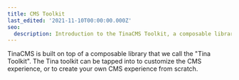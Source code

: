 ```yaml
---
title: CMS Toolkit
last_edited: '2021-11-10T00:00:00.000Z'
seo:
  description: Introduction to the TinaCMS Toolkit, a composable library for customizing or creating CMS experiences from scratch.
---
```


TinaCMS is built on top of a composable library that we call the "Tina Toolkit". The Tina toolkit can be tapped into to customize the CMS experience, or to create your own CMS experience from scratch.
